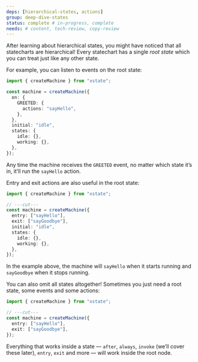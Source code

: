 ```yaml
---
deps: [hierarchical-states, actions]
group: deep-dive-states
status: complete # in-progress, complete
needs: # content, tech-review, copy-review
---
```


After learning about hierarchical states, you might have noticed that all statecharts are hierarchical! Every statechart has a single _root state_ which you can treat just like any other state.

For example, you can listen to events on the root state:

```ts twoslash
import { createMachine } from "xstate";

const machine = createMachine({
  on: {
    GREETED: {
      actions: "sayHello",
    },
  },
  initial: "idle",
  states: {
    idle: {},
    working: {},
  },
});
```

Any time the machine receives the `GREETED` event, no matter which state it’s in, it’ll run the `sayHello` action.

Entry and exit actions are also useful in the root state:

```ts twoslash
import { createMachine } from "xstate";

// ---cut---
const machine = createMachine({
  entry: ["sayHello"],
  exit: ["sayGoodbye"],
  initial: "idle",
  states: {
    idle: {},
    working: {},
  },
});
```

In the example above, the machine will `sayHello` when it starts running and `sayGoodbye` when it stops running.

You can also omit all states altogether! Sometimes you just need a root state, some events and some actions:

```ts twoslash
import { createMachine } from "xstate";

// ---cut---
const machine = createMachine({
  entry: ["sayHello"],
  exit: ["sayGoodbye"],
});
```

Everything that works inside a state — `after`, `always`, `invoke` (we’ll cover these later), `entry`, `exit` and more — will work inside the root node.
